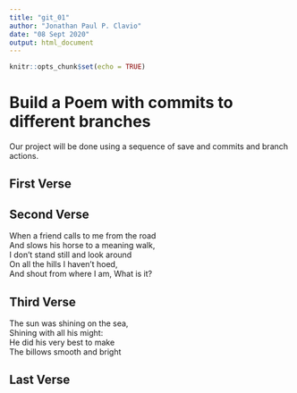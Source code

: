 ```yaml
---
title: "git_01"
author: "Jonathan Paul P. Clavio"
date: "08 Sept 2020"
output: html_document
---
```


```r
knitr::opts_chunk$set(echo = TRUE)
```
# Build a Poem with commits to different branches
Our project will be done using a sequence of save and commits and branch actions.
<!-- Do not modify or change any text in "!--" bracketed areas such as this --- these are instructions to
you, if you change any of this the git program will notice it and compromise your git merging strategy !-->

## First Verse 
<!--Put the first five lines of a poem by Lewis Carrol in this section!-->

## Second Verse
<!--Put the first five lines of a poem by Robert Frost here!-->

When a friend calls to me from the road  
And slows his horse to a meaning walk,  
I don't stand still and look around  
On all the hills I haven't hoed,  
And shout from where I am, What is it?  
  

## Third Verse
<!--Put the first two verses of The Walrus and the Carpenter here!-->

The sun was shining on the sea,  
  Shining with all his might:  
He did his very best to make  
  The billows smooth and bright  
  

## Last Verse
<!--Put a short poem of your choice 8-20 lines,here!-->
